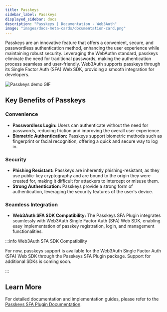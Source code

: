 ```yaml
---
title: Passkeys
sidebar_label: Passkeys
displayed_sidebar: docs
description: "Passkeys | Documentation - Web3Auth"
image: "images/docs-meta-cards/documentation-card.png"
---
```


Passkeys are an innovative feature that offers a convenient, secure, and passwordless authentication
method, enhancing the user experience while maintaining robust security. Leveraging the WebAuthn
standard, passkeys eliminate the need for traditional passwords, making the authentication process
seamless and user-friendly. Web3Auth supports passkeys through its Single Factor Auth (SFA) Web SDK,
providing a smooth integration for developers.

![Passkeys demo GIF](/images/passkeys-demo.gif)

## Key Benefits of Passkeys

### Convenience

- **Passwordless Login:** Users can authenticate without the need for passwords, reducing friction
  and improving the overall user experience.
- **Biometric Authentication:** Passkeys support biometric methods such as fingerprint or facial
  recognition, offering a quick and secure way to log in.

### Security

- **Phishing Resistant:** Passkeys are inherently phishing-resistant, as they use public-key
  cryptography and are bound to the origin they were created for, making it difficult for attackers
  to intercept or misuse them.
- **Strong Authentication:** Passkeys provide a strong form of authentication, leveraging the
  security features of the user's device.

### Seamless Integration

- **Web3Auth SFA SDK Compatibility:** The Passkeys SFA Plugin integrates seamlessly with Web3Auth
  Single Factor Auth (SFA) Web SDK, enabling easy implementation of passkey registration, login, and
  management functionalities.

:::info Web3Auth SFA SDK Compatibility

For now, passkeys support is available for the Web3Auth Single Factor Auth (SFA) Web SDK through the
Passkeys SFA Plugin package. Support for additional SDKs is coming soon.

:::

## Learn More

For detailed documentation and implementation guides, please refer to the
[Passkeys SFA Plugin Documentation](/docs/sdk/passkeys-sfa/passkeys-sfa.mdx).
